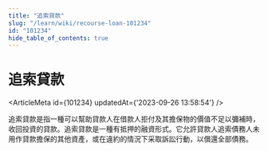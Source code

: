 ```yaml
---
title: "追索貸款"
slug: "/learn/wiki/recourse-loan-101234"
id: "101234"
hide_table_of_contents: true
---
```



# 追索貸款

<ArticleMeta id={101234} updatedAt={'2023-09-26 13:58:54'} />
<div className='border-solid border-b border-t-0 my-4 border-[var(--ifm-color-gray-300)]' />

追索貸款是指一種可以幫助貸款人在借款人拒付及其擔保物的價值不足以彌補時，收回投資的貸款。追索貸款是一種有抵押的融資形式。它允許貸款人追索債務人未用作貸款擔保的其他資產，或在違約的情況下采取訴訟行動，以償還全部債務。
